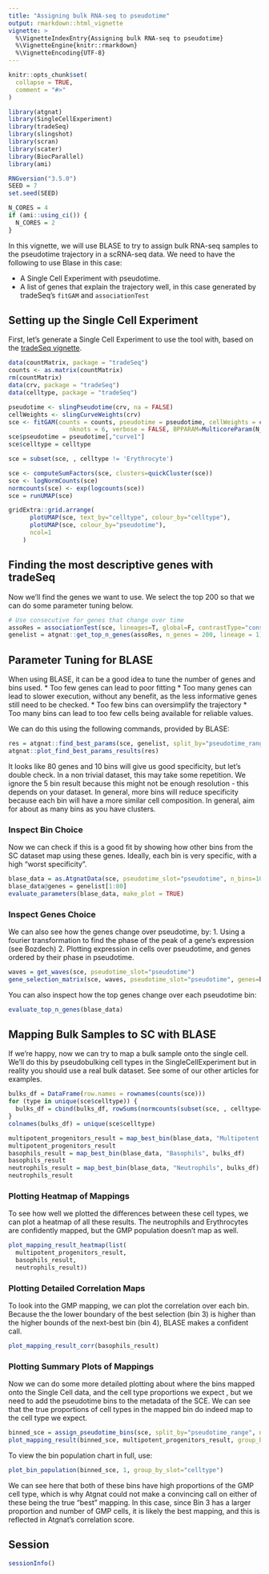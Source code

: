 ```yaml
---
title: "Assigning bulk RNA-seq to pseudotime"
output: rmarkdown::html_vignette
vignette: >
  %\VignetteIndexEntry{Assigning bulk RNA-seq to pseudotime}
  %\VignetteEngine{knitr::rmarkdown}
  %\VignetteEncoding{UTF-8}
---
```


```r
knitr::opts_chunk$set(
  collapse = TRUE,
  comment = "#>"
)
```

```r
library(atgnat)
library(SingleCellExperiment)
library(tradeSeq)
library(slingshot)
library(scran)
library(scater)
library(BiocParallel)
library(ami)
```

```r
RNGversion("3.5.0")
SEED = 7
set.seed(SEED)
```

```r
N_CORES = 4
if (ami::using_ci()) {
  N_CORES = 2
}
```

In this vignette, we will use BLASE to try to assign bulk RNA-seq samples to the pseudotime 
trajectory in a scRNA-seq data. We need to have the following to use Blase in this case:

-   A Single Cell Experiment with pseudotime.
-   A list of genes that explain the trajectory well, in this case generated by 
    tradeSeq's `fitGAM` and `associationTest`

## Setting up the Single Cell Experiment

First, let's generate a Single Cell Experiment to use the tool with, based on the [tradeSeq vignette](https://bioconductor.org/packages/devel/bioc/vignettes/tradeSeq/inst/doc/tradeSeq.html). 

```r
data(countMatrix, package = "tradeSeq")
counts <- as.matrix(countMatrix)
rm(countMatrix)
data(crv, package = "tradeSeq")
data(celltype, package = "tradeSeq")

pseudotime <- slingPseudotime(crv, na = FALSE)
cellWeights <- slingCurveWeights(crv)
sce <- fitGAM(counts = counts, pseudotime = pseudotime, cellWeights = cellWeights,
                 nknots = 6, verbose = FALSE, BPPARAM=MulticoreParam(N_CORES))
sce$pseudotime = pseudotime[,"curve1"]
sce$celltype = celltype

sce = subset(sce, , celltype != 'Erythrocyte')

sce <- computeSumFactors(sce, clusters=quickCluster(sce))
sce <- logNormCounts(sce)
normcounts(sce) <- exp(logcounts(sce))
sce = runUMAP(sce)

gridExtra::grid.arrange(
      plotUMAP(sce, text_by="celltype", colour_by="celltype"),
      plotUMAP(sce, colour_by="pseudotime"),
      ncol=1
    )
```

## Finding the most descriptive genes with tradeSeq
Now we'll find the genes we want to use. We select the top 200 so that we can do some parameter tuning below.

```r
# Use consecutive for genes that change over time
assoRes = associationTest(sce, lineages=T, global=F, contrastType="consecutive")
genelist = atgnat::get_top_n_genes(assoRes, n_genes = 200, lineage = 1)
```

## Parameter Tuning for BLASE

When using BLASE, it can be a good idea to tune the number of genes and bins used. 
* Too few genes can lead to poor fitting
* Too many genes can lead to slower execution, without any benefit, as the less informative genes still need to be checked.
* Too few bins can oversimplify the trajectory
* Too many bins can lead to too few cells being available for reliable values.

We can do this using the following commands, provided by BLASE:
```r
res = atgnat::find_best_params(sce, genelist, split_by="pseudotime_range", pseudotime_slot="pseudotime")
atgnat::plot_find_best_params_results(res)
```

It looks like 80 genes and 10 bins will give us good specificity, but let's double check. In a non trivial dataset, this may take some repetition. We ignore the 5 bin result because this might not be enough resolution - this depends on your dataset. In general, more bins will reduce specificity because each bin will have a more similar cell composition. In general, aim for about as many bins as you have clusters.

### Inspect Bin Choice

Now we can check if this is a good fit by showing how other bins from the SC dataset 
map using these genes. Ideally, each bin is very specific, with a high "worst specificity".

```r
blase_data = as.AtgnatData(sce, pseudotime_slot="pseudotime", n_bins=10)
blase_data@genes = genelist[1:80]
evaluate_parameters(blase_data, make_plot = TRUE)
```
### Inspect Genes Choice

We can also see how the genes change over pseudotime, by:
1. Using a fourier transformation to find the phase of the peak of a gene's expression (see Bozdech)
2. Plotting expression in cells over pseudotime, and genes ordered by their phase in pseudotime.

```r
waves = get_waves(sce, pseudotime_slot="pseudotime")
gene_selection_matrix(sce, waves, pseudotime_slot="pseudotime", genes=blase_data@genes, target_matrix_size=length(blase_data@genes))
```
You can also inspect how the top genes change over each pseudotime bin:
```r
evaluate_top_n_genes(blase_data)
```

## Mapping Bulk Samples to SC with BLASE

If we're happy, now we can try to map a bulk sample onto the single cell. We'll do this by pseudobulking cell types in the SingleCellExperiment but in reality you should use a real bulk dataset. See some of our other articles for examples.

```r
bulks_df = DataFrame(row.names = rownames(counts(sce)))
for (type in unique(sce$celltype)) {
  bulks_df = cbind(bulks_df, rowSums(normcounts(subset(sce, , celltype==type))))
}
colnames(bulks_df) = unique(sce$celltype)

multipotent_progenitors_result = map_best_bin(blase_data, "Multipotent progenitors", bulks_df)
multipotent_progenitors_result
basophils_result = map_best_bin(blase_data, "Basophils", bulks_df)
basophils_result
neutrophils_result = map_best_bin(blase_data, "Neutrophils", bulks_df)
neutrophils_result
```
### Plotting Heatmap of Mappings

To see how well we plotted the differences between these cell types, we can plot a heatmap of all these results. The neutrophils and Erythrocytes are confidently mapped, but the GMP population doesn't map as well.

```r
plot_mapping_result_heatmap(list(
  multipotent_progenitors_result, 
  basophils_result, 
  neutrophils_result))
```

### Plotting Detailed Correlation Maps

To look into the GMP mapping, we can plot the correlation over each bin. Because the the lower boundary of the best selection (bin 3) is higher than the higher bounds of the next-best bin (bin 4), BLASE makes a confident call.

```r
plot_mapping_result_corr(basophils_result)
```


### Plotting Summary Plots of Mappings

Now we can do some more detailed plotting about where the bins mapped onto the Single Cell data, and the cell type proportions we expect , but we need to add the pseudotime bins to the metadata of the SCE. We can see that the true proportions of cell types in the mapped bin do indeed map to the cell type we expect.

```r
binned_sce = assign_pseudotime_bins(sce, split_by="pseudotime_range", n_bins=10, pseudotime_slot="pseudotime")
plot_mapping_result(binned_sce, multipotent_progenitors_result, group_by_slot="celltype")
```
To view the bin population chart in full, use:

```r
plot_bin_population(binned_sce, 1, group_by_slot="celltype")
```
We can see here that both of these bins have high proportions of the GMP cell type, which is why Atgnat could not make a convincing call on either of these being the true "best" mapping. In this case, since Bin 3 has a larger proportion and number of GMP cells, it is likely the best mapping, and this is reflected in Atgnat's correlation score.

## Session
```r
sessionInfo()
```
